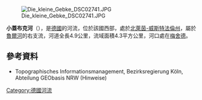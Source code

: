 {{Coord|51|20|59.13|N|8|16|14.89|E|display=title}}
[[Image:Die_kleine_Gebke_DSC02741.JPG|right]]

'''小蓋布克河'''（{{lang-de|Kleine Gebke}}），是[[德國|德國]]的河流，位於該國西部，處於[[北萊茵-威斯特法倫州|北萊茵-威斯特法倫州]]，屬於[[魯爾河|魯爾河]]的右支流，河道全長4.9公里，流域面積4.3平方公里，河口處在[[梅舍德|梅舍德]]。

==參考資料==
* Topographisches Informationsmanagement, Bezirksregierung Köln, Abteilung GEObasis NRW (Hinweise)

{{Germany-geo-stub}}
[[Category:德國河流|Category:德國河流]]